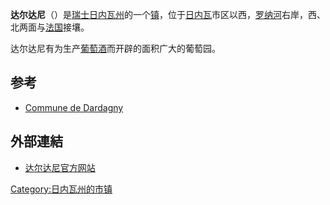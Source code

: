 {{瑞士市镇信息框
 | 市镇名称		= 达尔达尼
 | 原文名称             = Dardagny 
 | 图片 = Chateau-Dardagny-20081018.jpg
 | 纹章 = Dardagny-coat of arms.svg
 | 语言                   = [[法语|法语]]
 | 所属州               = 日内瓦州
 | iso-code-region 	= CH-GE
 | 所属区               = 无
 | lat_d=46|lat_m=11|lat_NS=N|long_d=6|long_m=0|long_EW=E
 | 邮政编码		= 1282
 | 市镇代码        	= 6620
 | 面积                 = 6.89
 | 平均海拔        =  434
 | 人口               = 1328<small>（2009年12月资料）</small>
 | 主页  		= www.dardagny.ch
 | 市镇长           = 让-路易·莫里（Jean-Louis Mory）
 | 相邻市镇             = [[阿维利|阿维利]]、[[沙莱克斯|沙莱克斯]]（法国）、<br>[[佩龙|佩龙]]（法国）、[[吕桑|吕桑]]、<br>[[圣让德贡维尔|圣让德贡维尔]]（法国）、[[萨蒂尼|萨蒂尼]]、<br>[[图瓦里|图瓦里]]（法国）
 | 友好城市             = 
 | 地图文件 = Karte Gemeinde Dardagny 2007.png
|}}
'''达尔达尼'''（{{lang-fr|Dardagny}}）是[[瑞士|瑞士]][[日内瓦州|日内瓦州]]的一个[[瑞士的市镇|镇]]，位于[[日内瓦|日内瓦]]市区以西，[[罗纳河|罗纳河]]右岸，西、北两面与[[法国|法国]]接壤。

达尔达尼有为生产[[葡萄酒|葡萄酒]]而开辟的面积广大的葡萄园。

==参考==
{{reflist}}
*{{fr}}[https://web.archive.org/web/20070628012856/http://www.dardagny.ch/default.asp?31D363E626333DE6 Commune de Dardagny]

==外部連結==
*{{fr}}[http://www.dardagny.ch 达尔达尼官方网站] {{Wayback|url=http://www.dardagny.ch/ |date=20210506161510 }}

{{日内瓦州行政区划}}
{{DEFAULTSORT:Dardagny}}
[[Category:日内瓦州的市镇|Category:日内瓦州的市镇]]